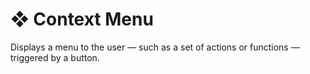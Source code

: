 # ❖ Context Menu

Displays a menu to the user — such as a set of actions or functions — triggered by a button.